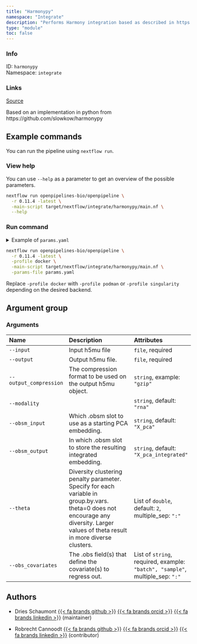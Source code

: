 ```yaml
---
title: "Harmonypy"
namespace: "Integrate"
description: "Performs Harmony integration based as described in https://github.com/immunogenomics/harmony."
type: "module"
toc: false
---
```


::: {.column-margin}

### Info

ID: `harmonypy`  
Namespace: `integrate`

### Links
[Source](https://github.com/openpipelines-bio/openpipeline/blob/0.11.4/./src/integrate/harmonypy){.btn-action .btn-sm .btn-info .btn role="button"}

:::

Based on an implementation in python from https://github.com/slowkow/harmonypy

## Example commands

You can run the pipeline using `nextflow run`.

### View help

You can use `--help` as a parameter to get an overview of the possible parameters.

```bash
nextflow run openpipelines-bio/openpipeline \
  -r 0.11.4 -latest \
  -main-script target/nextflow/integrate/harmonypy/main.nf \
  --help
```

### Run command

<details>
<summary>Example of `params.yaml`</summary>
```yaml
# Arguments
input: # please fill in - example: "path/to/file"
# output: "$id.$key.output.output"
# output_compression: "gzip"
modality: "rna"
obsm_input: "X_pca"
obsm_output: "X_pca_integrated"
theta: [2]
obs_covariates: # please fill in - example: ["batch", "sample"]

# Nextflow input-output arguments
publish_dir: # please fill in - example: "output/"
# param_list: "my_params.yaml"
```
</details>

```bash
nextflow run openpipelines-bio/openpipeline \
  -r 0.11.4 -latest \
  -profile docker \
  -main-script target/nextflow/integrate/harmonypy/main.nf \
  -params-file params.yaml
```

:::{.callout-note}
Replace `-profile docker` with `-profile podman` or `-profile singularity` depending on the desired backend.
:::

## Argument group

### Arguments

|Name                   |Description                                                                                                                                                                           |Attributes                                                                    |
|:----------------------|:-------------------------------------------------------------------------------------------------------------------------------------------------------------------------------------|:-----------------------------------------------------------------------------|
|`--input`              |Input h5mu file                                                                                                                                                                       |`file`, required                                                              |
|`--output`             |Output h5mu file.                                                                                                                                                                     |`file`, required                                                              |
|`--output_compression` |The compression format to be used on the output h5mu object.                                                                                                                          |`string`, example: `"gzip"`                                                   |
|`--modality`           |                                                                                                                                                                                      |`string`, default: `"rna"`                                                    |
|`--obsm_input`         |Which .obsm slot to use as a starting PCA embedding.                                                                                                                                  |`string`, default: `"X_pca"`                                                  |
|`--obsm_output`        |In which .obsm slot to store the resulting integrated embedding.                                                                                                                      |`string`, default: `"X_pca_integrated"`                                       |
|`--theta`              |Diversity clustering penalty parameter. Specify for each variable in group.by.vars. theta=0 does not encourage any diversity. Larger values of theta result in more diverse clusters. |List of `double`, default: `2`, multiple_sep: `":"`                           |
|`--obs_covariates`     |The .obs field(s) that define the covariate(s) to regress out.                                                                                                                        |List of `string`, required, example: `"batch", "sample"`, multiple_sep: `":"` |

## Authors


  * Dries Schaumont [{{< fa brands github >}}](https://github.com/DriesSchaumont) [{{< fa brands orcid >}}](https://orcid.org/0000-0002-4389-0440) [{{< fa brands linkedin >}}](https://linkedin.com/in/dries-schaumont) (maintainer)

  * Robrecht Cannoodt [{{< fa brands github >}}](https://github.com/rcannood) [{{< fa brands orcid >}}](https://orcid.org/0000-0003-3641-729X) [{{< fa brands linkedin >}}](https://linkedin.com/in/robrechtcannoodt) (contributor)
